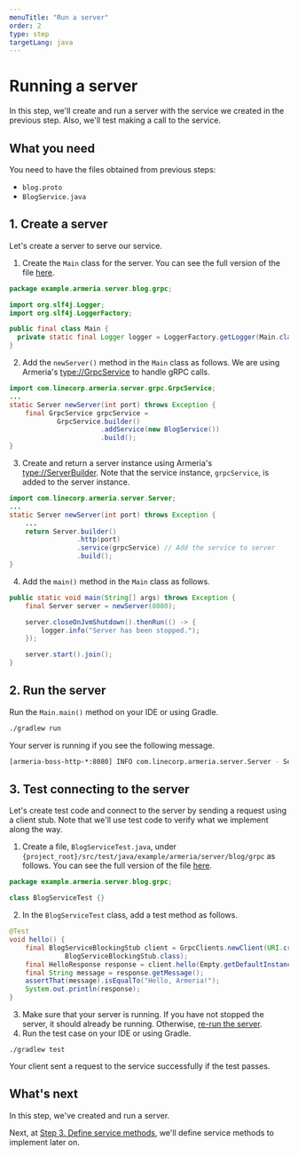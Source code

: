 ```yaml
---
menuTitle: "Run a server"
order: 2
type: step
targetLang: java
---
```


# Running a server

In this step, we'll create and run a server with the service we created in the previous step.
Also, we'll test making a call to the service.

<TutorialSteps current={2} />

## What you need

You need to have the files obtained from previous steps:

- `blog.proto`
- `BlogService.java`

## 1. Create a server

Let's create a server to serve our service.

1. Create the `Main` class for the server.
  You can see the full version of the file [here](https://github.com/line/armeria-examples/tree/main/tutorials/thrift/src/main/java/example/armeria/server/blog/thrift/Main.java).
  ```java filename=Main.java
  package example.armeria.server.blog.grpc;

  import org.slf4j.Logger;
  import org.slf4j.LoggerFactory;

  public final class Main {
    private static final Logger logger = LoggerFactory.getLogger(Main.class);
  }
  ```
2. Add the `newServer()` method in the `Main` class as follows.
  We are using Armeria's <type://GrpcService> to handle gRPC calls.
  ```java filename=Main.java
  import com.linecorp.armeria.server.grpc.GrpcService;
  ...
  static Server newServer(int port) throws Exception {
      final GrpcService grpcService =
              GrpcService.builder()
                         .addService(new BlogService())
                         .build();
  }
  ```
3. Create and return a server instance using Armeria's <type://ServerBuilder>.
  Note that the service instance, `grpcService`, is added to the server instance.
  ```java filename=Main.java
  import com.linecorp.armeria.server.Server;
  ...
  static Server newServer(int port) throws Exception {
      ...
      return Server.builder()
                   .http(port)
                   .service(grpcService) // Add the service to server
                   .build();
  }
  ```
4. Add the `main()` method in the `Main` class as follows.
  ```java filename=Main.java
  public static void main(String[] args) throws Exception {
      final Server server = newServer(8080);

      server.closeOnJvmShutdown().thenRun(() -> {
          logger.info("Server has been stopped.");
      });

      server.start().join();
  }
  ```

## 2. Run the server

Run the `Main.main()` method on your IDE or using Gradle.
```bash
./gradlew run
```

Your server is running if you see the following message.
```bash
[armeria-boss-http-*:8080] INFO com.linecorp.armeria.server.Server - Serving HTTP at /[0:0:0:0:0:0:0:0%0]:8080 - http://127.0.0.1:8080/
```

## 3. Test connecting to the server

Let's create test code and connect to the server by sending a request using a client stub.
Note that we'll use test code to verify what we implement along the way.

1. Create a file, `BlogServiceTest.java`, under `{project_root}/src/test/java/example/armeria/server/blog/grpc` as follows.
  You can see the full version of the file [here](https://github.com/line/armeria-examples/blob/main/tutorials/grpc/src/test/java/example/armeria/server/blog/grpc/BlogServiceTest.java).
  ```java filename=BlogServiceTest.java
  package example.armeria.server.blog.grpc;

  class BlogServiceTest {}
  ```
2. In the `BlogServiceTest` class, add a test method as follows.
  ```java filename=BlogServiceTest.java
  @Test
  void hello() {
      final BlogServiceBlockingStub client = GrpcClients.newClient(URI.create("http://127.0.0.1:8080"),
                BlogServiceBlockingStub.class);
      final HelloResponse response = client.hello(Empty.getDefaultInstance());
      final String message = response.getMessage();
      assertThat(message).isEqualTo("Hello, Armeria!");
      System.out.println(response);
  }
  ```
3. Make sure that your server is running.
  If you have not stopped the server, it should already be running.
  Otherwise, [re-run the server](#2-run-the-server).
4. Run the test case on your IDE or using Gradle.
  ```
  ./gradlew test
  ```
  Your client sent a request to the service successfully if the test passes.

## What's next

In this step, we've created and run a server.

Next, at [Step 3. Define service methods](/tutorials/grpc/blog/define-service-methods), we'll define service methods to implement later on.

<TutorialSteps current={2} />
